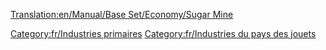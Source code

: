 [[Translation:en/Manual/Base Set/Economy/Sugar Mine]]

{{fr/Industries|image=SugarMine.png
|nom=Mine de sucre
|climats=[[fr/Manual/Climat#Pays des jouets|Pays des jouets]]
|accepte=Rien
|produit=[[fr/Manual/Base Set/Economy/Sucre|Sucre]]
|notes=Absent des autres [[fr/Manual/Climat|climats]].
}}

[[Category:fr/Industries primaires]]
[[Category:fr/Industries du pays des jouets]]